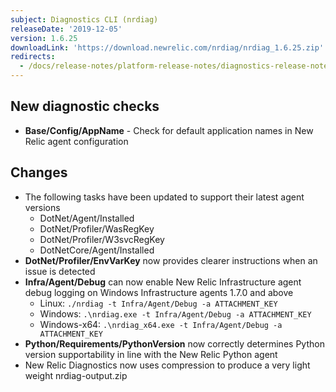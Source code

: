 ```yaml
---
subject: Diagnostics CLI (nrdiag)
releaseDate: '2019-12-05'
version: 1.6.25
downloadLink: 'https://download.newrelic.com/nrdiag/nrdiag_1.6.25.zip'
redirects:
  - /docs/release-notes/platform-release-notes/diagnostics-release-notes/new-relic-diagnostics-1625
---
```


## New diagnostic checks

* **Base/Config/AppName** - Check for default application names in New Relic agent configuration

## Changes

* The following tasks have been updated to support their latest agent versions
  * DotNet/Agent/Installed
  * DotNet/Profiler/WasRegKey
  * DotNet/Profiler/W3svcRegKey
  * DotNetCore/Agent/Installed
* **DotNet/Profiler/EnvVarKey** now provides clearer instructions when an issue is detected
* **Infra/Agent/Debug** can now enable New Relic Infrastructure agent debug logging on Windows Infrastructure agents 1.7.0 and above
  * Linux: `./nrdiag -t Infra/Agent/Debug -a ATTACHMENT_KEY`
  * Windows: `.\nrdiag.exe -t Infra/Agent/Debug -a ATTACHMENT_KEY`
  * Windows-x64: `.\nrdiag_x64.exe -t Infra/Agent/Debug -a ATTACHMENT_KEY`
* **Python/Requirements/PythonVersion** now correctly determines Python version supportability in line with the New Relic Python agent
* New Relic Diagnostics now uses compression to produce a very light weight nrdiag-output.zip

